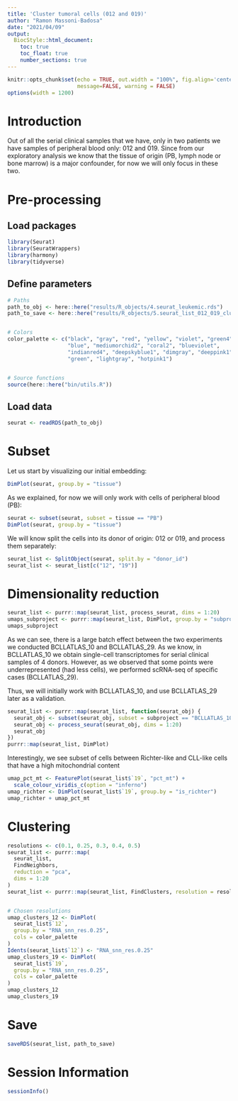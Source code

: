```yaml
---
title: 'Cluster tumoral cells (012 and 019)'
author: "Ramon Massoni-Badosa"
date: "2021/04/09"
output: 
  BiocStyle::html_document:
    toc: true
    toc_float: true
    number_sections: true
---
```


```r
knitr::opts_chunk$set(echo = TRUE, out.width = "100%", fig.align='center', 
                      message=FALSE, warning = FALSE)
options(width = 1200)
```


# Introduction

Out of all the serial clinical samples that we have, only in two patients we have samples of peripheral blood only: 012 and 019. Since from our exploratory analysis we know that the tissue of origin (PB, lymph node or bone marrow) is a major confounder, for now we will only focus in these two.


# Pre-processing

## Load packages

```r
library(Seurat)
library(SeuratWrappers)
library(harmony)
library(tidyverse)
```


## Define parameters

```r
# Paths
path_to_obj <- here::here("results/R_objects/4.seurat_leukemic.rds")
path_to_save <- here::here("results/R_objects/5.seurat_list_012_019_clustered.rds")


# Colors
color_palette <- c("black", "gray", "red", "yellow", "violet", "green4",
                   "blue", "mediumorchid2", "coral2", "blueviolet",
                   "indianred4", "deepskyblue1", "dimgray", "deeppink1",
                   "green", "lightgray", "hotpink1")


# Source functions
source(here::here("bin/utils.R"))
```


## Load data

```r
seurat <- readRDS(path_to_obj)
```


# Subset

Let us start by visualizing our initial embedding:

```r
DimPlot(seurat, group.by = "tissue")
```


As we explained, for now we will only work with cells of peripheral blood (PB):

```r
seurat <- subset(seurat, subset = tissue == "PB")
DimPlot(seurat, group.by = "tissue")
```

We will know split the cells into its donor of origin: 012 or 019, and process them separately:

```r
seurat_list <- SplitObject(seurat, split.by = "donor_id")
seurat_list <- seurat_list[c("12", "19")]
```


# Dimensionality reduction

```r
seurat_list <- purrr::map(seurat_list, process_seurat, dims = 1:20)
umaps_subproject <- purrr::map(seurat_list, DimPlot, group.by = "subproject")
umaps_subproject
```

As we can see, there is a large batch effect between the two experiments we conducted BCLLATLAS_10 and BCLLATLAS_29. As we know, in BCLLATLAS_10 we obtain single-cell transcriptomes for serial clinical samples of 4 donors. However, as we observed that some points were underrepresented (had less cells), we performed scRNA-seq of specific cases (BCLLATLAS_29).

Thus, we will initially work with BCLLATLAS_10, and use BCLLATLAS_29 later as a validation.


```r
seurat_list <- purrr::map(seurat_list, function(seurat_obj) {
  seurat_obj <- subset(seurat_obj, subset = subproject == "BCLLATLAS_10")
  seurat_obj <- process_seurat(seurat_obj, dims = 1:20)
  seurat_obj
})
purrr::map(seurat_list, DimPlot)
```


Interestingly, we see subset of cells between Richter-like and CLL-like  cells that have a high mitochondrial content

```r
umap_pct_mt <- FeaturePlot(seurat_list$`19`, "pct_mt") +
  scale_colour_viridis_c(option = "inferno")
umap_richter <- DimPlot(seurat_list$`19`, group.by = "is_richter")
umap_richter + umap_pct_mt
```


# Clustering

```r
resolutions <- c(0.1, 0.25, 0.3, 0.4, 0.5)
seurat_list <- purrr::map(
  seurat_list,
  FindNeighbors,
  reduction = "pca",
  dims = 1:20
)
seurat_list <- purrr::map(seurat_list, FindClusters, resolution = resolutions)


# Chosen resolutions
umap_clusters_12 <- DimPlot(
  seurat_list$`12`,
  group.by = "RNA_snn_res.0.25",
  cols = color_palette
)
Idents(seurat_list$`12`) <- "RNA_snn_res.0.25"
umap_clusters_19 <- DimPlot(
  seurat_list$`19`,
  group.by = "RNA_snn_res.0.25",
  cols = color_palette
)
umap_clusters_12
umap_clusters_19
```


# Save

```r
saveRDS(seurat_list, path_to_save)
```


# Session Information

```r
sessionInfo()
```

